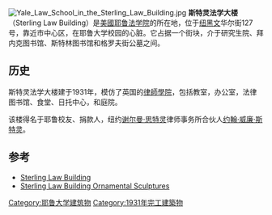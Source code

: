 {{noteTA|G1=USState|G2=People}}
[[File:Yale_Law_School_in_the_Sterling_Law_Building.jpg|thumb]]
'''斯特灵法学大楼'''（Sterling Law Building）是[[美國|美國]][[耶鲁法学院|耶鲁法学院]]的所在地，位于[[纽黑文|纽黑文]]华尔街127号，靠近市中心区，在耶鲁大学校园的心脏。它占据一个街块，介于研究生院、拜内克图书馆、斯特林图书馆和格罗夫街公墓之间。

==历史==
斯特灵法学大楼建于1931年，模仿了英国的[[律師學院|律師學院]]，包括教室，办公室，法律图书馆、食堂、日托中心，和庭院。

该楼得名于耶鲁校友、捐款人，纽约[[谢尔曼·思特灵|谢尔曼·思特灵]]律师事务所合伙人[[约翰·威廉·斯特灵|约翰·威廉·斯特灵]]。

==参考==
*[https://web.archive.org/web/20090913044548/http://www.law.yale.edu/about/facilities.asp Sterling Law Building]
*[https://web.archive.org/web/20060429192947/http://www.henrytrotter.com/scholarship/yale-law-school-sculpture.html Sterling Law Building Ornamental Sculptures]

{{Yale}}
[[Category:耶鲁大学建筑物|Category:耶鲁大学建筑物]]
[[Category:1931年完工建築物|Category:1931年完工建築物]]